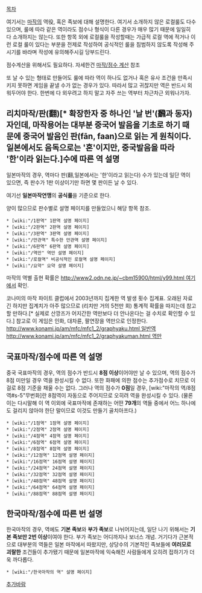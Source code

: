 [[목차]]

여기서는 [[마작]]의 역役, 혹은 족보에 대해 설명한다. 여기서 소개하지 않은 로컬룰도 다수 있으며, 룰에 따라 같은 역이라도 점수나 형식이 다른 경우가 매우 많기 때문에 일일히 다 소개하지는 않는다. 또한 항목 외에 로컬룰을 작성할때는 가급적 로컬 역에 적거나 이런 로컬 룰이 있다는 부분을 전제로 작성하여 공식적인 룰을 침범하지 않도록 작성해 주시기를 바라며 작성에 유의해주시길 당부드린다.

점수계산을 위해서도 필요하다. 자세한건 [[마작/점수 계산]] 참조

또 날 수 있는 형태로 만들어도 룰에 따라 역이 하나도 없거나 혹은 유사 조건을 만족시키지 못하면 게임을 끝낼 수가 없는 경우가 있다. 따라서 많고 귀찮지만 역은 반드시 외워두어야 한다. 한번에 다 외우려고 하지 말고 자주 쓰는 역부터 차근차근 외워나가자.

== 리치마작/판(翻)[* 확장한자 중 하나인 '날 번'(飜과 동자) 자인데, 마작용어는 대부분 중국어 발음을 기초로 하기 때문에 중국어 발음인 판(fān, faan)으로 읽는 게 원칙이다. 일본에서도 음독으로는 '혼'이지만, 중국발음을 따라 '한'이라 읽는다.]수에 따른 역 설명 ==
일본마작의 경우, 역마다 판(翻,일본에서는 '한'이라고 읽는다) 수가 있는데 일단 역이 있으면, 즉 판수가 1판 이상이기만 하면 몇 판이든 날 수 있다.

여기선 '''일본마작연맹'''의 '''공식룰'''을 기준으로 한다.

양이 많으므로 판수별로 설명 페이지를 만들었으니 해당 항목 참조.
 * [wiki:"/1판역" 1판역 설명 페이지]
 * [wiki:"/2판역" 2판역 설명 페이지]
 * [wiki:"/3판역" 3판역 설명 페이지]
 * [wiki:"/만관역" 특수한 만관역 설명 페이지]
 * [wiki:"/6판역" 6판역 설명 페이지]
 * [wiki:"/역만" 역만 설명 페이지]
 * [wiki:"/로컬역" 비공식적인 로컬역 설명 페이지]
 * [wiki:"/요약" 요약 설명 페이지]

마작의 역별 출현 확률은 [[http://www2.odn.ne.jp/~cbm15900/html/y99.html 여기]]에서 확인.

코나미의 마작 파이트 클럽에서 2003년까지 집계한 역 발생 횟수 집계표. 오래된 자료긴 하지만 집계치가 아주 많으므로 (리치만 거의 5천만 회) 통계적 확률을 따지는데 참고할 만하다.[* 실제로 산깡즈가 어지간한 역만보다 더 안나온다는 걸 수치로 확인할 수 있다.] 참고로 이 게임은 인화, 대차륜, 팔연장을 역만으로 인정한다.
[[http://www.konami.jp/am/mfc/mfc1_2/graphyaku.html 일반역 ]] [[http://www.konami.jp/am/mfc/mfc1_2/graphyakuman.html 역만]]

== 국표마작/점수에 따른 역 설명 ==
중국 국표마작의 경우, 역의 점수가 반드시 '''8점 이상'''이어야만 날 수 있으며, 역의 점수가 8점 미만일 경우 역을 완성시킬 수 없다. 또한 화패에 의한 점수는 추가점수로 치므로 이걸로 8점 기준을 채울 수는 없다.
그러나 역의 점수가 '''0점'''일 경우, [wiki:"마작의 역/8점역#s-5"무번화]란 8점역이 자동으로 주어지므로 오히려 역을 완성시킬 수 있다. (물론 이는 다시말해 이 역 이외에 국표마작에 존재하는 어떤 '''79개'''의 역들 중에서 어느 하나에도 걸리지 않아야 한단 말이므로 이것도 만들기 골치아프다.)
 * [wiki:"/1점역" 1점역 설명 페이지]
 * [wiki:"/2점역" 2점역 설명 페이지]
 * [wiki:"/4점역" 4점역 설명 페이지]
 * [wiki:"/6점역" 6점역 설명 페이지]
 * [wiki:"/8점역" 8점역 설명 페이지]
 * [wiki:"/12점역" 12점역 설명 페이지]
 * [wiki:"/16점역" 16점역 설명 페이지]
 * [wiki:"/24점역" 24점역 설명 페이지]
 * [wiki:"/32점역" 32점역 설명 페이지]
 * [wiki:"/48점역" 48점역 설명 페이지]
 * [wiki:"/64점역" 64점역 설명 페이지]
 * [wiki:"/88점역" 88점역 설명 페이지]

== 한국마작/점수에 따른 번 설명 ==
한국마작의 경우, 역에도 '''기본 족보'''와 '''부가 족보'''로 나뉘어지는데, 일단 나기 위해서는 '''기본 족보만 2번 이상'''이여야 한다. 부가 족보는 어디까지나 보너스 개념.
거기다가 근본적으로 대부분의 역들은 일본 마작에서 따왔지만, 상당수의 기본적인 족보들에 '''여러모로 괴랄한''' 조건들이 추가됐기 때문에 일본마작에 익숙해진 사람들에게 오히려 접하기가 더욱 까다롭다.
 * [wiki:"/한국마작의 역" 설명 페이지]

[[추가바람]]
